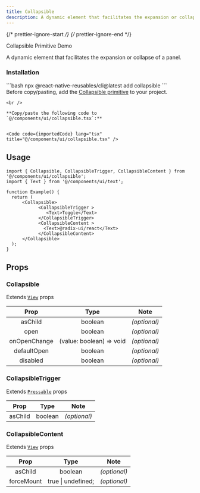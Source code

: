 ```yaml
---
title: Collapsible
description: A dynamic element that facilitates the expansion or collapse of a panel.
---
```


{/* prettier-ignore-start */}
{/* prettier-ignore-end */}


<LinkButton href="https://rn-primitives.vercel.app/collapsible">
  Collapsible Primitive
</LinkButton>
<LinkButton target="_blank" href="https://rnr-showcase.vercel.app/collapsible">
  Demo
</LinkButton>

<br />

A dynamic element that facilitates the expansion or collapse of a panel.

### Installation

<Tabs>
  <TabItem label='CLI'> 
    ```bash
    npx @react-native-reusables/cli@latest add collapsible
    ```
  </TabItem>
  <TabItem label='Manual'>
    <Aside type="tip" title="Dependency">
        Before copy/pasting, add the <a href="https://rn-primitives.vercel.app/collapsible" className='text-white font-bold'>Collapsible primitive</a> to your project.
    </Aside>

    <br />

    **Copy/paste the following code to `@/components/ui/collapsible.tsx`:**


    <Code code={importedCode} lang="tsx" title="@/components/ui/collapsible.tsx" />
  </TabItem>
</Tabs>

## Usage

```tsx
import { Collapsible, CollapsibleTrigger, CollapsibleContent } from '@/components/ui/collapsible';
import { Text } from '@/components/ui/text';

function Example() {
  return (
      <Collapsible>
            <CollapsibleTrigger >
               <Text>Toggle</Text>
            </CollapsibleTrigger>
            <CollapsibleContent >
              <Text>@radix-ui/react</Text>
            </CollapsibleContent>
      </Collapsible>
  );
}
```

## Props

### Collapsible

Extends [`View`](https://reactnative.dev/docs/view#props) props

|     Prop     |           Type           |     Note     |
| :----------: | :----------------------: | :----------: |
|   asChild    |         boolean          | _(optional)_ |
|     open     |         boolean          | _(optional)_ |
| onOpenChange | (value: boolean) => void | _(optional)_ |
| defaultOpen  |         boolean          | _(optional)_ |
|   disabled   |         boolean          | _(optional)_ |

### CollapsibleTrigger

Extends [`Pressable`](https://reactnative.dev/docs/pressable#props) props

|   Prop   |  Type   |     Note     |
| :------: | :-----: | :----------: |
| asChild  | boolean | _(optional)_ |

### CollapsibleContent

Extends [`View`](https://reactnative.dev/docs/view#props) props

|    Prop    |        Type        |     Note     |
| :--------: | :----------------: | :----------: |
|  asChild   |      boolean       | _(optional)_ |
| forceMount | true \| undefined; | _(optional)_ |

